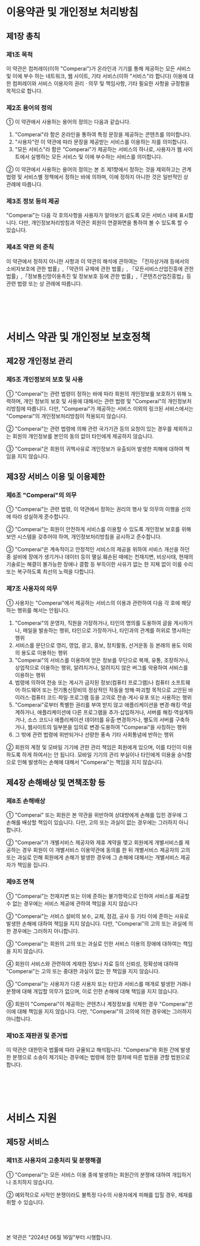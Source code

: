 # 이용약관 및 개인정보 처리방침
## 제1장 총칙
### 제1조 목적
이 약관은 컴퍼레이(이하 "Comperai")가 온라인과 기기를 통해 제공하는 모든 서비스 및 이에 부수
하는 네트워크, 웹 사이트, 기타 서비스(이하 "서비스"라 합니다) 이용에 대한 컴퍼레이와 서비스 
이용자의 권리 · 의무 및 책임사항, 기타 필요한 사항을 규정함을 목적으로 합니다.

### 제2조 용어의 정의
① 이 약관에서 사용하는 용어의 정의는 다음과 같습니다.
1. "Comperai"라 함은 온라인을 통하여 특정 문장을 제공하는 콘텐츠를 의미합니다.
2. "사용자"란 이 약관에 따라 문장을 제공받는 서비스를 이용하는 자를 의미합니다.
3. "모든 서비스"라 함은 "Comperai"가 제공하는 서비스의 하나로, 사용자가 웹 사이트에서 실행하는
모든 서비스 및 이에 부수하는 서비스를 의미합니다.

② 이 약관에서 사용하는 용어의 정의는 본 조 제1항에서 정하는 것을 제외하고는 관계법령 및 서비스별
정책에서 정하는 바에 의하며, 이에 정하지 아니한 것은 일반적인 상 관례에 따릅니다.

### 제3조 정보 등의 제공
"Comperai"는 다음 각 호의사항을 사용자가 알아보기 쉽도록 모든 서비스 내에 표시합니다.
다만, 개인정보처리방침과 약관은 회원이 연결화면을 통하여 볼 수 있도록 할 수 있습니다.

### 제4조 약관 외 준칙
이 약관에서 정하지 아니한 사항과 이 약관의 해석에 관하여는 「전자상거래 등에서의 소비자보호에 관한
 법률」,「약관의 규제에 관한 법률」, 「모든서비스산업진흥에 관한 법률」,「정보통신망이용촉진 및
 정보보호 등에 관한 법률」,「콘텐츠산업진흥법」등 관련 법령 또는 상 관례에 따릅니다.

ㅤ  
ㅤ  
ㅤ  
# 서비스 약관 및 개인정보 보호정책
## 제2장 개인정보 관리
### 제5조 개인정보의 보호 및 사용
① "Comperai"는 관련 법령이 정하는 바에 따라 회원의 개인정보를 보호하기 위해 노력하며, 개인
정보의 보호 및 사용에 대해서는 관련 법령 및 "Comperai"의 개인정보처리방침에 따릅니다. 다만, 
"Comperai"가 제공하는 서비스 이외의 링크된 서비스에서는 "Comperai"의 개인정보처리방침이 적용되지 않습니다.

② "Comperai"는 관련 법령에 의해 관련 국가기관 등의 요청이 있는 경우를 제외하고는 회원의
개인정보를 본인의 동의 없이 타인에게 제공하지 않습니다.

③ "Comperai"은 회원의 귀책사유로 개인정보가 유출되어 발생한 피해에 대하여 책임을 지지 않습니다.

## 제3장 서비스 이용 및 이용제한
### 제6조 "Comperai"의 의무
① "Comperai"는 관련 법령, 이 약관에서 정하는 권리의 행사 및 의무의 이행을
신의에 따라 성실하게 준수합니다.

② "Comperai"는 회원이 안전하게 서비스를 이용할 수 있도록 개인정보 보호를 위해
보안 시스템을 갖추어야 하며, 개인정보처리방침을 공시하고 준수합니다.

③ "Comperai"은 계속적이고 안정적인 서비스의 제공을 위하여 서비스 개선을 하던 중
설비에 장애가 생기거나 데이터 등이 멸실․훼손된 때에는 천재지변, 비상사태, 현재의
기술로는 해결이 불가능한 장애나 결함 등 부득이한 사유가 없는 한 지체 없이 이를 수리
또는 복구하도록 최선의 노력을 다합니다.

### 제7조 사용자의 의무
① 사용자는 "Comperai"에서 제공하는 서비스의 이용과 관련하여 다음 각 호에 해당하는
행위를 해서는 안됩니다.

1. "Comperai"의 운영자, 직원을 가장하거나, 타인의 명의를 도용하여 글을 게시하거나,
메일을 발송하는 행위, 타인으로 가장하거나, 타인과의 관계를 허위로 명시하는 행위
2. 서비스를 문단으로 영리, 영업, 광고, 홍보, 정치활동, 선거운동 등 본래의 용도 이외의
용도로 이용하는 행위
3. "Comperai"의 서비스를 이용하여 얻은 정보를 무단으로 복제, 유통, 조장하거나, 상업적으로
이용하는 행위, 알려지거나, 알려지지 않은 버그를 악용하여 서비스를 이용하는 행위
4. 법령에 의하여 전송 또는 게시가 금지된 정보(컴퓨터 프로그램)나 컴퓨터 소프트웨어⋅하드웨어
또는 전기통신장비의 정상적인 작동을 방해⋅파괴할 목적으로 고안된 바이러스⋅컴퓨터 코드⋅파일⋅프로그램
등을 고의로 전송⋅게시⋅유포 또는 사용하는 행위
5. "Comperai"로부터 특별한 권리를 부여 받지 않고 애플리케이션을 변경⋅해킹⋅역설계하거나, 애플리케이션에
다른 프로그램을 추가⋅삽입하거나, 서버를 해킹⋅역설계하거나, 소스 코드나 애플리케이션 데이터를 유출⋅변경하거나,
별도의 서버를 구축하거나, 웹사이트의 일부분을 임의로 변경⋅도용하여 "Comperai"을 사칭하는 행위
6. 그 밖에 관련 법령에 위반되거나 선량한 풍속 기타 사회통념에 반하는 행위

② 회원의 계정 및 모바일 기기에 관한 관리 책임은 회원에게 있으며, 이를 타인이 이용하도록 하게 하여서는 안 됩니다.
모바일 기기의 관리 부실이나 타인에게 이용을 승낙함으로 인해 발생하는 손해에 대해서 "Comperai"는 책임을 지지 않습니다.


## 제4장 손해배상 및 면책조항 등
### 제8조 손해배상
① "Comperai" 또는 회원은 본 약관을 위반하여 상대방에게 손해를 입힌 경우에 그 손해를 배상할 책임이 있습니다.
다만, 고의 또는 과실이 없는 경우에는 그러하지 아니 합니다.

② "Comperai"가 개별서비스 제공자와 제휴 계약을 맺고 회원에게 개별서비스를 제공하는 경우
회원이 이 개별서비스 이용약관에 동의를 한 뒤 개별서비스 제공자의 고의 또는 과실로 인해
회원에게 손해가 발생한 경우에 그 손해에 대해서는 개별서비스 제공자가 책임을 집니다.

### 제9조 면책
① "Comperai"는 천재지변 또는 이에 준하는 불가항력으로 인하여 서비스를 제공할 수 없는 경우에는
서비스 제공에 관하여 책임을 지지 않습니다 

② "Comperai"는 서비스 설비의 보수, 교체, 점검, 공사 등 기타 이에 준하는 사유로 발생한 손해에 대하여 책임을 지지 않습니다.
다만, "Comperai"의 고의 또는 과실에 의한 경우에는 그러하지 아니합니다.

③ "Comperai"는 회원의 고의 또는 과실로 인한 서비스 이용의 장애에 대하여는 책임을 지지 않습니다.

④ 회원이 서비스와 관련하여 게재한 정보나 자료 등의 신뢰성, 정확성에 대하여 "Comperai"는 고의 또는 중대한 과실이 없는 한 책임을 지지 않습니다.

⑤ "Comperai"는 사용자가 다른 사용자 또는 타인과 서비스를 매개로 발생한 거래나 분쟁에 대해 개입할 의무가 없으며,
이로 인한 손해에 대해 책임을 지지 않습니다.

⑥ 회원이 "Comperai"이 제공하는 콘텐츠나 계정정보를 삭제한 경우 "Comperai"은 이에 대해 책임을 지지 않습니다. 다만, "Comperai"의 고의에
의한 경우에는 그러하지 아니합니다.

### 제10조 재판권 및 준거법
이 약관은 대한민국 법률에 따라 규율되고 해석됩니다. "Comperai"와 회원 간에 발생한 분쟁으로 소송이 제기되는 경우에는 법령에 정한 절차에 따른
법원을 관할 법원으로 합니다.

ㅤ  
ㅤ  
ㅤ 
# 서비스 지원
## 제5장 서비스 
### 제11조 사용자의 고충처리 및 분쟁해결
① "Comperai"는 모든 서비스 이용 중에 발생하는 회원간의 분쟁에 대하여 개입하거나 조치하지 않습니다.

② 예외적으로 사적인 분쟁이라도 불특정 다수의 사용자에게 피해를 입힐 경우, 제재를 취할 수 있습니다.

ㅤ  
ㅤ  
ㅤ  
본 약관은 "2024년 06월 16일"부터 시행합니다.